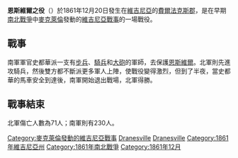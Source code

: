 {{Campaignbox McClellan's Operations in Northern Virginia}}
'''恩斯維爾之役'''（{{lang-en|Battle of Dranesville}}）於1861年12月20日發生在[[維吉尼亞|維吉尼亞]]的[[費爾法克斯郡|費爾法克斯郡]]，是在早期[[南北戰爭|南北戰爭]]中[[麥克萊倫|麥克萊倫]]發動的[[維吉尼亞戰事|維吉尼亞戰事]]的一場戰役。

==戰事==
南軍軍官史都華派一支有[[步兵|步兵]]、[[騎兵|騎兵]]和[[大砲|大砲]]的軍師，去保護[[恩斯維爾|恩斯維爾]]。北軍則先進攻騎兵，然後雙方都不斷派更多軍人上陣，使戰役變得激烈，但到了半夜，當史都華的馬車安全到達後，南軍開始退出戰場，北軍得勝。

==戰事結束==
北軍傷亡人數為71人；南軍則有230人。

{{Authority control}}

{{DEFAULTSORT:Battle Of Dranesville}}
[[Category:麥克萊倫發動的維吉尼亞戰事|Category:麥克萊倫發動的維吉尼亞戰事]]
[[Category:联邦军胜利的南北战争战役|Dranesville]]
[[Category:維吉尼亞州南北戰爭戰役|Dranesville]]
[[Category:1861年維吉尼亞州|Category:1861年維吉尼亞州]]
[[Category:1861年南北戰爭|Category:1861年南北戰爭]]
[[Category:1861年12月|Category:1861年12月]]

{{戰爭小作品}}